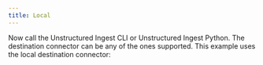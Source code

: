 ```yaml
---
title: Local
---
```



<NewDocument />


<SharedContentLocal/>

Now call the Unstructured Ingest CLI or Unstructured Ingest Python. The destination connector can be any of the ones supported. This example uses the local destination connector:


<CodeGroup>

  <LocalSh />

  <LocalPyV2 />

  <LocalPyV1 />

</CodeGroup>


<SharedPartitionByAPIOSS/>
